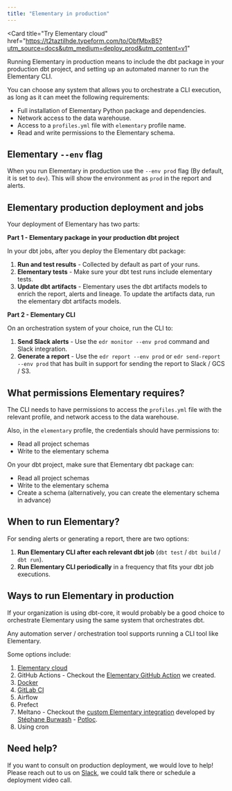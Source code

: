 ```yaml
---
title: "Elementary in production"
---
```


<Card
  title="Try Elementary cloud"
  href="https://t2taztilhde.typeform.com/to/ObfMbxB5?utm_source=docs&utm_medium=deploy_prod&utm_content=v1"
></Card>

Running Elementary in production means to include the dbt package in your production dbt project,
and setting up an automated manner to run the Elementary CLI.

You can choose any system that allows you to orchestrate a CLI execution, as long as it can meet the following requirements:

- Full installation of Elementary Python package and dependencies.
- Network access to the data warehouse.
- Access to a `profiles.yml` file with `elementary` profile name.
- Read and write permissions to the Elementary schema.

## Elementary `--env` flag

When you run Elementary in production use the `--env prod` flag (By default, it is set to `dev`).
This will show the environment as `prod` in the report and alerts.

## Elementary production deployment and jobs

Your deployment of Elementary has two parts:

**Part 1 - Elementary package in your production dbt project**

In your dbt jobs, after you deploy the Elementary dbt package:

1. **Run and test results** - Collected by default as part of your runs.
2. **Elementary tests** - Make sure your dbt test runs include elementary tests.
3. **Update dbt artifacts** - Elementary uses the dbt artifacts models to enrich the report, alerts and lineage. To update the artifacts data, run the elementary dbt artifacts models.

**Part 2 - Elementary CLI**

On an orchestration system of your choice, run the CLI to:

1. **Send Slack alerts** - Use the `edr monitor --env prod` command and Slack integration.
2. **Generate a report** - Use the `edr report --env prod` or `edr send-report --env prod` that has built in support for sending the report to Slack / GCS / S3.

## What permissions Elementary requires?

The CLI needs to have permissions to access the `profiles.yml` file with the relevant profile,
and network access to the data warehouse.

Also, in the `elementary` profile, the credentials should have permissions to:

- Read all project schemas
- Write to the elementary schema

On your dbt project, make sure that Elementary dbt package can:

- Read all project schemas
- Write to the elementary schema
- Create a schema (alternatively, you can create the elementary schema in advance)

<Snippet file="faq/question-schema.mdx" />

## When to run Elementary?

For sending alerts or generating a report, there are two options:

1. **Run Elementary CLI after each relevant dbt job** (`dbt test` / `dbt build` / `dbt run`).
2. **Run Elementary CLI periodically** in a frequency that fits your dbt job executions.

## Ways to run Elementary in production

If your organization is using dbt-core, it would probably be a good choice to orchestrate Elementary using the same system that orchestrates dbt.

Any automation server / orchestration tool supports running a CLI tool like Elementary.

Some options include:

1. [Elementary cloud](/cloud/introduction)
2. GitHub Actions - Checkout the [Elementary GitHub Action](https://github.com/elementary-data/run-elementary-action) we created.
3. [Docker](/deployment-and-configuration/docker)
4. [GitLab CI](/deployment-and-configuration/gitlab-ci)
5. Airflow
6. Prefect
7. Meltano - Checkout the [custom Elementary integration](https://hub.meltano.com/utilities/elementary) developed by [Stéphane Burwash](https://github.com/SBurwash) - [Potloc](https://www.potloc.com/).
8. Using cron

## Need help?

If you want to consult on production deployment, we would love to help!  
Please reach out to us on [Slack](https://join.slack.com/t/elementary-community/shared_invite/zt-uehfrq2f-zXeVTtXrjYRbdE_V6xq4Rg), we could talk there or schedule a deployment video call.
